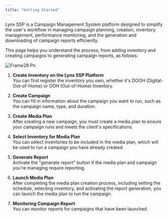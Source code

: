 ```yaml
---
title: "Getting Started"
---
```

Lynx SSP is a Campaign Management System platform designed to simplify the user's workflow in managing campaign planning, creation, inventory management, performance monitoring, and the generation and downloading of campaign reports efficiently.

This page helps you understand the process, from adding inventory and creating campaigns to generating campaign reports, as follows:

![Frame29 Pn](/images/Frame29.png)

1. **Create Inventory on the Lynx SSP Platform**\
   You can first register the inventory you own, whether it's DOOH (Digital-Out-of-Home) or OOH (Out-of-Home) Inventory.

   <Card title="Create a OOH (Out-of-Home) Inventory" iconType="regular">
     
   </Card>
   <Card title="Create a DOOH (Digital-Out-of-Home) Inventory">
     
   </Card>

<div />

2. **Create Campaign**\
   You can fill in information about the campaign you want to run, such as the campaign name, type, and duration.

<div />

3. **Create Media Plan**\
   After creating a new campaign, you must create a media plan to ensure your campaign runs and meets the client's specifications.

<div />

4. **Select Inventory for Media Plan**\
   You can select inventories to be included in the media plan, which will be used to run a campaign you have already created.

<div />

5. **Generate Report**\
   Activate the "generate report" button if the media plan and campaign you're managing require reporting.

<div />

6. **Launch Media Plan**\
   After completing the media plan creation process, including setting the schedule, selecting inventory, and activating the report generation, you can launch the media plan to run the campaign.

<div />

7. **Monitoring Campaign Report**\
   You can monitor reports for campaigns that have been launched.

   <Card title="Download Campaign Report ↗" iconType="regular">
     
   </Card>
   <Card title="Share Campaign Report ↗">
     
   </Card>
   <Card title="Access Campaign Report ↗">
     
   </Card>